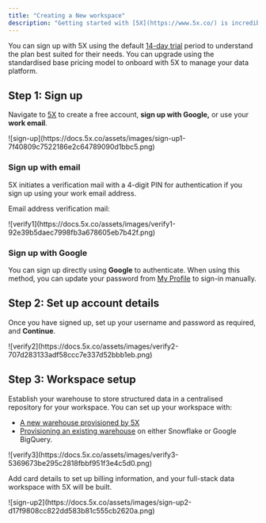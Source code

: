 ```yaml
---
title: "Creating a New workspace"
description: "Getting started with [5X](https://www.5x.co/) is incredibly easy and quick. This guide instructs you can onboard with 5X and set up your workspace successfully to work on [ingestion](https://docs.5x.co/Ingestion/using-ingestion.md), [modeling](https://docs.5x.co/IDE/Editor/dbt/dbt.md#using-dbt-in-the-ide) and [orchestration](https://docs.5x.co/Orchestration/jobs.md#jobs), and [visualization](https://docs.5x.co/Settings/App%20connections.md#business-intelligence)."
---
```


You can sign up with 5X using the default [14-day trial](https://docs.5x.co/trial.md#14-day-trial-) period to understand the plan best suited for their needs. You can upgrade using the standardised base pricing model to onboard with 5X to manage your data platform.

## Step 1: Sign up

Navigate to [5X](https://www.5x.co/) to create a free account, **sign up with Google,** or use your **work email**.

<Frame>
![sign-up](https://docs.5x.co/assets/images/sign-up1-7f40809c7522186e2c64789090d1bbc5.png)
</Frame>

### Sign up with email

5X initiates a verification mail with a 4-digit PIN for authentication if you sign up using your work email address.

Email address verification mail:

<Frame>
![verify1](https://docs.5x.co/assets/images/verify1-92e39b5daec7998fb3a678605eb7b42f.png)
</Frame>

### Sign up with Google

You can sign up directly using **Google** to authenticate. When using this method, you can update your password from [My Profile](https://docs.5x.co/Settings/profile.md#my-profile) to sign-in manually.

## Step 2: Set up account details

Once you have signed up, set up your username and password as required, and **Continue**.

<Frame>
![verify2](https://docs.5x.co/assets/images/verify2-707d283133adf58ccc7e337d52bbb1eb.png)
</Frame>

## Step 3: Workspace setup

Establish your warehouse to store structured data in a centralised repository for your workspace. You can set up your workspace with:

- [A new warehouse provisioned by 5X](https://docs.5x.co/Overview/set-up.md#provision-new-workspace)
- [Provisioning an existing warehouse](https://docs.5x.co/Overview/set-up.md#use-existing--warehouse) on either Snowflake or Google BigQuery.

<Frame>
![verify3](https://docs.5x.co/assets/images/verify3-5369673be295c2818fbbf951f3e4c5d0.png)
</Frame>

Add card details to set up billing information, and your full-stack data workspace with 5X will be built.

<Frame>
![sign-up2](https://docs.5x.co/assets/images/sign-up2-d17f9808cc822dd583b81c555cb2620a.png)
</Frame>
